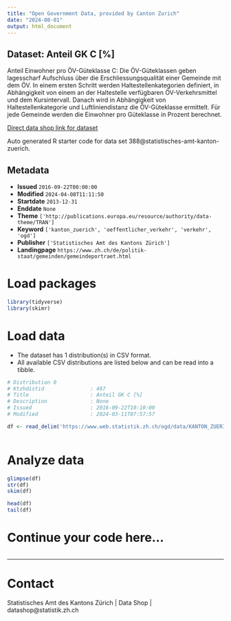 ```yaml
---
title: "Open Government Data, provided by Canton Zurich"
date: "2024-08-01"
output: html_document
---
```


## Dataset: Anteil GK C [%]

Anteil Einwohner pro ÖV-Güteklasse C: Die ÖV-Güteklassen geben lagesscharf Aufschluss über die Erschliessungsqualität einer Gemeinde mit dem ÖV. In einem ersten Schritt werden Haltestellenkategorien definiert, in Abhängigkeit von einem an der Haltestelle verfügbaren ÖV-Verkehrsmittel und dem Kursintervall. Danach wird in Abhängigkeit von Haltestellenkategorie und Luftliniendistanz die ÖV-Güteklasse ermittelt. Für jede Gemeinde werden die Einwohner pro Güteklasse in Prozent berechnet. 

[Direct data shop link for dataset](https://www.zh.ch/de/politik-staat/statistik-daten/datenkatalog.html#/datasets/388@statistisches-amt-kanton-zuerich)

Auto generated R starter code for data set 388@statistisches-amt-kanton-zuerich.

## Metadata

- **Issued** `2016-09-22T00:00:00`
- **Modified** `2024-04-08T11:11:50`
- **Startdate** `2013-12-31`
- **Enddate** `None`
- **Theme** `['http://publications.europa.eu/resource/authority/data-theme/TRAN']`
- **Keyword** `['kanton_zuerich', 'oeffentlicher_verkehr', 'verkehr', 'ogd']`
- **Publisher** `['Statistisches Amt des Kantons Zürich']`
- **Landingpage** `https://www.zh.ch/de/politik-staat/gemeinden/gemeindeportraet.html`


# Load packages

```r

library(tidyverse)
library(skimr)

```

# Load data

-   The dataset has 1 distribution(s) in CSV format.
-   All available CSV distributions are listed below and can be read into a tibble.

```r

# Distribution 0
# Ktzhdistid               : 497
# Title                    : Anteil GK C [%]
# Description              : None
# Issued                   : 2016-09-22T10:10:00
# Modified                 : 2024-03-11T07:57:57

df <- read_delim('https://www.web.statistik.zh.ch/ogd/data/KANTON_ZUERICH_823.csv')



```

# Analyze data

```r

glimpse(df)
str(df)
skim(df)

head(df)
tail(df)

```

# Continue your code here...

```r

```

------------------------------------------------------------------------

# Contact

Statistisches Amt des Kantons Zürich | Data Shop | datashop@statistik.zh.ch
